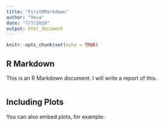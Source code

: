 ```yaml
---
title: "FirstRMarkdown"
author: "Yeva"
date: "7/7/2020"
output: html_document
---
```


```r
knitr::opts_chunk$set(echo = TRUE)
```

## R Markdown

This is an R Markdown document. I will write a report of this. 

```r
```

## Including Plots

You can also embed plots, for example:

```r
```


